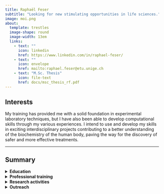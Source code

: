 ```yaml
---
title: Raphaël Feser
subtitle: "Looking for new stimulating opportunities in life sciences."
image: moi.png
about:
  template: trestles
  image-shape: round
  image-width: 13em
  links:
    - text: ""
      icon: linkedin
      href: https://www.linkedin.com/in/raphael-feser/
    - text: ""
      icon: envelope
      href: mailto:raphael.feser@etu.unige.ch
    - text: "M.Sc. Thesis"
      icon: file-text
      href: docs/msc_thesis_rf.pdf
---
```


## Interests

<p align="justify">

My training has provided me with a solid foundation in experimental laboratory techniques, but I have also been able to develop computational skills through my various experiences. I intend to use and develop my skills in exciting interdisciplinary projects contributing to a better understanding of the biochemistry of the human body, paving the way for the discovery of safer and more effective treatments.

</p>

------------------------------------------------------------------------

## Summary

<details>

<summary><b>Education</b></summary>

<p>

-   **Federal Diploma in Pharmacy** <br> (Pharm.D equivalent) \| *Expected Sept 2023*

    </p>

-   **M.Sc in Pharmacy** [\[more\]](https://ispso.unige.ch/ispso/contents/etudes/master.php?l=EN){target="_blank"} <br> University of Geneva \| *Expected July 2023*

-   **B.Sc in Pharmaceutical Sciences** [\[more\]](https://ispso.unige.ch/ispso/contents/etudes/bachelor.php){target="_blank"} <br> University of Geneva \| July 2021

-   **Swiss Matura (High School Diploma)** <br> Gymnase de Nyon \| July 2018 <br><br>

    </details>

<details>

<summary><b>Professional training</b></summary>

<p>

-   **Trainee Pharmacist** - Pharmacie de L'Ile [\[more\]](./about.html#trainee-pharmacist-pharmacie-de-l’ile){style="caret-color: white; font-size: 11pt;"}

-   **Laboratory Assistant** - Firmenich SA [\[more\]](./about.html#trainee-pharmacist-pharmacie-de-l’ile) <br><br>

</details>

<details>

<summary><b>Research activities</b></summary>

<p>

-   **Master's Thesis in Molecular Modelling** [\[more\]](./about.html#trainee-pharmacist-pharmacie-de-l’ile){style="caret-color: white; font-size: 11pt;"} <br> University College London

-   **Research Assistant in Statistics** [\[more\]](./about.html#trainee-pharmacist-pharmacie-de-l’ile){style="caret-color: white; font-size: 11pt;"} <br> University of Geneva

-   **Research Internship in Biostatistics** [\[more\]](./about.html#trainee-pharmacist-pharmacie-de-l’ile){style="caret-color: white; font-size: 11pt;"} <br> Melanoma Institute Australia

-   **Participant in the Open Synthesis Network** [\[more\]](./about.html#trainee-pharmacist-pharmacie-de-l’ile){style="caret-color: white; font-size: 11pt;"} <br> DNDi & University of Geneva <br><br>

</details>

<details>

<summary><b>Outreach</b></summary>

<p>42</p>

</details>
